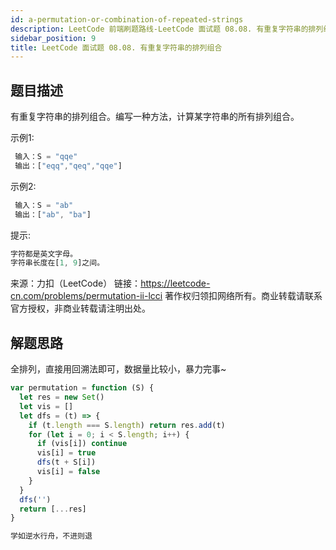 ```yaml
---
id: a-permutation-or-combination-of-repeated-strings
description: LeetCode 前端刷题路线-LeetCode 面试题 08.08. 有重复字符串的排列组合
sidebar_position: 9
title: LeetCode 面试题 08.08. 有重复字符串的排列组合
---
```


## 题目描述
有重复字符串的排列组合。编写一种方法，计算某字符串的所有排列组合。

示例1:

```javascript
 输入：S = "qqe"
 输出：["eqq","qeq","qqe"]
```

示例2:

```javascript
 输入：S = "ab"
 输出：["ab", "ba"]
```

提示:

```javascript
字符都是英文字母。
字符串长度在[1, 9]之间。
```

来源：力扣（LeetCode）
链接：https://leetcode-cn.com/problems/permutation-ii-lcci
著作权归领扣网络所有。商业转载请联系官方授权，非商业转载请注明出处。

## 解题思路

全排列，直接用回溯法即可，数据量比较小，暴力完事~

```javascript
var permutation = function (S) {
  let res = new Set()
  let vis = []
  let dfs = (t) => {
    if (t.length === S.length) return res.add(t)
    for (let i = 0; i < S.length; i++) {
      if (vis[i]) continue
      vis[i] = true
      dfs(t + S[i])
      vis[i] = false
    }
  }
  dfs('')
  return [...res]
}
```

```javascript
学如逆水行舟，不进则退
```



